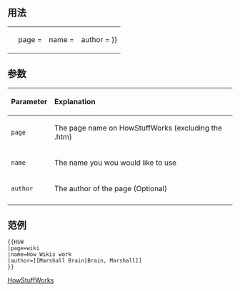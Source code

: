 <includeonly><!-- 在這裡加入模板的保護標識 --></includeonly><noinclude>{{Documentation subpage}}</noinclude>
<!-- 在本行下編輯模板說明 -->

==用法==
{| style="border: none; background: none;"
|<pre>
{{HSW 
 |page   =
 |name   =
 |author =
}}
</pre>
|}

==参数==
{| class="wikitable"
! style="text-align: left" | Parameter
! style="text-align: left" | Explanation
|- 
| <code>page</code>
| The page name on HowStuffWorks (excluding the .htm)
|-
| <code>name</code>
| The name you wou would like to use
|-
| <code>author</code>
| The author of the page (Optional)
|-
|}

==范例==
'''{{HSW
|page=wiki
|name=How Wikis work
|author=[[Marshall Brain|Brain, Marshall]]
}}'''

<pre style="overflow:auto;">
{{HSW
|page=wiki
|name=How Wikis work
|author=[[Marshall Brain|Brain, Marshall]]
}}
</pre>

<includeonly>
<!-- 本行下加入模板的分類 -->
[[Category:外部资源模板|HowStuffWorks]]

</includeonly>